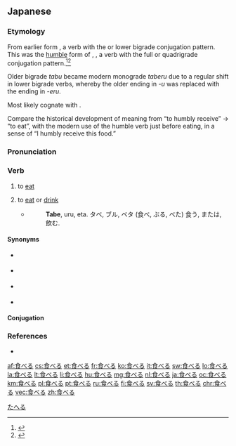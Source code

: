 ==Japanese==
{{ja-kanjitab|た|yomi=kun}}

===Etymology===
From earlier {{etyl|ojp|ja|sort=たべる}} form {{m|ja|食ぶ|tr=tabu||to (humbly) receive or get|pos=from a superior}}, a verb with the {{m|ja|下二段|tr=shimo nidan}} or lower bigrade conjugation pattern. This was the [[humble]] form of {{m|ja|賜ぶ}}, {{m|ja|給ぶ|tr=tabu||to ([[deign]] to) give|pos=to an inferior}}, a verb with the full {{m|ja|四段|tr=yodan}} or quadrigrade conjugation pattern.<ref name="KDJ">{{R:Kokugo Dai Jiten}}</ref><ref name="DJR">{{R:Daijirin}}</ref>

Older bigrade ''tabu'' became modern monograde ''taberu'' due to a regular shift in lower bigrade verbs, whereby the older {{m|ja|終止形|tr=shūshikei||terminal form}} ending in ''-u'' was replaced with the {{m|ja|連体形|tr=rentaikei||attributive form}} ending in ''-eru''.

Most likely cognate with {{m|ja|給う|tr=tamau||to give|pos=as a superior gives a thing to, or does something for, an inferior}}.

Compare the historical development of meaning from “to humbly receive” → “to eat”, with the modern use of the humble verb {{m|ja|頂く|tr=itadaku||to receive}} just before eating, in a sense of “I humbly receive this food.”

===Pronunciation===
{{ja-pron|yomi=k|たべる|acc=2|acc_ref=DJR}}

===Verb===
{{ja-verb|たべる|type=2|tr=transitive}}

# to [[eat]]
#: {{ja-usex|ご飯を'''食べる'''|ご-はん を '''たべる'''|to '''eat''' a meal}}
#: {{ja-usex|箸で'''食べる'''|はし で '''たべる'''|to '''eat''' with chopsticks}}
#: {{ja-usex|今日は、寿司を'''食べ'''に銀座に行きます。|^きょう は、 すし を '''たべ''' に ^ぎんざ に いきます。|I'll go to Ginza today to '''eat''' sushi.}}
#: {{ja-usex|'''食べていく'''ために|'''たべていく''' ため に|in order to make a living (''lit.'' in order to '''keep eating''')}}
# {{lb|ja|sort=たべる|archaic|humble}} to [[eat]] or [[drink]]
#* {{RQ:Nippo Jisho|594}}
#*: '''Tabe''', uru, eta. タベ, ブル, ベタ (食べ, ぶる, べた) 食う, または, 飲む.

====Synonyms====
{{der-top|Synonyms}}
* {{qualifier|honorific}} {{ja-r|召し上がる|めしあがる}}
* {{qualifier|male, vulgar}} {{ja-r|食う|く.う}}
* {{qualifier|of animals}} {{ja-r|食む|はむ}}
* {{qualifier|obsolete}} {{ja-r|まぼる}}
{{der-bottom}}

====Conjugation====
{{ja-ichi|たべ}}

===References===
<references/>
* {{R:Nippo Jisho}}

[[Category:Japanese basic words|たへる]]

[[af:食べる]]
[[cs:食べる]]
[[et:食べる]]
[[fr:食べる]]
[[ko:食べる]]
[[it:食べる]]
[[sw:食べる]]
[[lo:食べる]]
[[la:食べる]]
[[lt:食べる]]
[[li:食べる]]
[[hu:食べる]]
[[mg:食べる]]
[[nl:食べる]]
[[ja:食べる]]
[[oc:食べる]]
[[km:食べる]]
[[pl:食べる]]
[[pt:食べる]]
[[ru:食べる]]
[[fi:食べる]]
[[sv:食べる]]
[[th:食べる]]
[[chr:食べる]]
[[vec:食べる]]
[[zh:食べる]]